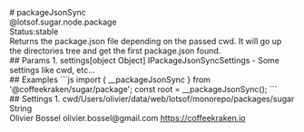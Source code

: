 <div class="docmap-mdx">
# packageJsonSync
<div class="_namespace">@lotsof.sugar.node.package</div>
<div class="_metas">
<div class="_status"><span class="_status-label">Status:</span><span class="_status-value -stable">stable</span></div>
</div>
<div class="_description">
Returns the package.json file depending on the passed cwd.
It will go up the directories tree and get the first package.json found.
</div>
<div class="_params">
## Params
1. <span class="_name">settings</span><span class="_default">[object Object]</span> <span class="_type">IPackageJsonSyncSettings</span>
   - Some settings like cwd, etc...
</div>
<div class="_examples">
## Examples
```js
import { __packageJsonSync } from '@coffeekraken/sugar/package';
const root = __packageJsonSync();
```
</div>
<div class="_settings">
## Settings
1. <span class="_name">cwd</span><span class="_default">/Users/olivier/data/web/lotsof/monorepo/packages/sugar</span> <span class="_type">String</span>
</div>
<div class="_author">
<span class="_name">Olivier Bossel</span>
<span class="_email">olivier.bossel@gmail.com</span>
<a href="https://coffeekraken.io" target="_blank" class="_url">https://coffeekraken.io</a>
</div>
</div>